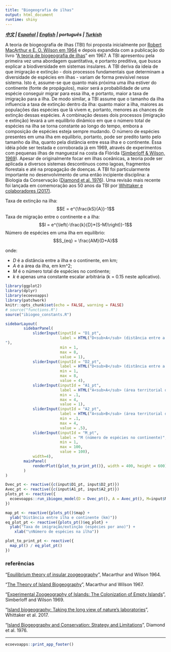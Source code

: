 ```yaml
---
title: "Biogeografia de ilhas"
output: html_document
runtime: shiny
---
```


***[中文](https://ecoevoapps.shinyapps.io/island_biogeography_ch) |  [Español](https://ecoevoapps.shinyapps.io/island_biogeography_es) |  [English](https://ecoevoapps.shinyapps.io/island_biogeography) | português |  [Turkish](https://ecoevoapps.shinyapps.io/island_biogeography_tk)  ***



A teoria de biogeografia de ilhas (TBI) foi proposta inicialmente por [Robert MacArthur e E. O. Wilson em 1964](https://onlinelibrary.wiley.com/doi/pdf/10.1111/j.1558-5646.1963.tb03295.x) e depois expandida com a publicação do livro "[A teoria de biogeografia de ilhas](https://pt.wikipedia.org/wiki/Biogeografia_insular)" em 1967. A TBI apresentou pela primeira vez uma abordagem quantitativa, e portanto preditiva, que busca explicar a biodiversidade em sistemas insulares. A TBI deriva da ideia de que imigração e extinção - dois processos fundamentais que determinam a diversidade de espécies em ilhas - variam de forma previsível nesse sistema. Isto é, assume-se que quanto mais próxima uma ilha estiver do continente (fonte de propágulos), maior será a probabilidade de uma espécie conseguir migrar para essa ilha, e portanto, maior a taxa de imigração para a ilha. De modo similar, a TBI assume que o tamanho da ilha influencia a taxa de extinção dentro da ilha: quanto maior a ilha, maiores as populações das espécies que lá vivem e, portanto, menores as chances de extinção dessas espécies. A combinação desses dois processos (imigração e extinção) levará a um equilíbrio dinâmico em que o número total de espécies na ilha se torna constante ao longo do tempo, embora a composição de espécies esteja sempre mudando. O número de espécies presentes em uma ilha em equilíbrio, portanto, pode ser predito tanto pelo tamanho da ilha, quanto pela distância entre essa ilha e o continente. Essa idéia pôde ser testada e corroborada já em 1969, através de experimentos com pequenas ilhas de manguezal na costa da Flórida ([Simberloff & Wilson, 1969](https://esajournals.onlinelibrary.wiley.com/doi/abs/10.2307/1934856)). Apesar de originalmente focar em ilhas oceânicas, a teoria pode ser aplicada a diversos sistemas descontínuos como lagoas, fragmentos florestais e até na propagação de doenças. A TBI foi particularmente importante no desenvolvimento de uma então incipiente disciplina: a Biologia da Conservação ([Diamond et al. 1976](https://www.jstor.org/stable/1742652)). Uma revisão mais recente foi lançada em comemoração aos 50 anos da TBI por [Whittaker e colaboradores (2017)](https://science.sciencemag.org/content/357/6354/eaam8326).


Taxa de extinção na ilha:
$$E = e^{\frac{kS}{A}}-1$$
Taxa de migração entre o continente e a ilha:
$$I = e^{\left(-\frac{k}{D}*(S-M)\right)}-1$$
Número de espécies em uma ilha em equilíbrio:
$$S_{eq} = \frac{AM}{D+A}$$

onde:

- $D$ é a distância entre a ilha e o continente, em km;  
- $A$ é a área da ilha, em km^2;
- $M$ é o número total de espécies no continente;
- $k$ é apenas uma constante escalar arbitrária (k = 0.15 neste aplicativo).



```r
library(ggplot2)
library(dplyr)
library(ecoevoapps)
library(patchwork)
knitr::opts_chunk$set(echo = FALSE, warning = FALSE)
# source("functions.R")
source("ibiogeo_constants.R")
```

```r
sidebarLayout(
        sidebarPanel(
            sliderInput(inputId = "D1_pt",
                        label = HTML("D<sub>A</sub> (distância entre a ilha A e o continente)
"),
                        min = 1,
                        max = 8,
                        value = 1),
            sliderInput(inputId = "D2_pt",
                        label = HTML("D<sub>B</sub> (distância entre a ilha B e o continente)"),
                        min = 1,
                        max = 8,
                        value = 4),            
            sliderInput(inputId = "A1_pt",
                        label = HTML("A<sub>A</sub> (área territorial da ilha A)"),
                        min = .1,
                        max = 4,
                        value = 1),
            sliderInput(inputId = "A2_pt",
                        label = HTML("A<sub>B</sub> (área territorial da ilha B)"),
                        min = .1,
                        max = 4,
                        value = .5),
            sliderInput(inputId = "M_pt",
                        label = "M (número de espécies no continente)",
                        min = 1,
                        max = 100,
                        value = 100),
            width=4),
        mainPanel(
            renderPlot({plot_to_print_pt()}, width = 400, height = 600)
        )
)

Dvec_pt <- reactive({c(input$D1_pt, input$D2_pt)})
Avec_pt <- reactive({c(input$A1_pt, input$A2_pt)})
plots_pt <- reactive({
  ecoevoapps::run_ibiogeo_model(D = Dvec_pt(), A = Avec_pt(), M=input$M_pt, k=0.015)
})

map_pt <- reactive({plots_pt()$map} + 
  ylab("Distância entre ilha e continente (km)"))
eq_plot_pt <- reactive({plots_pt()$eq_plot} +
  ylab("Taxa de imigração/extinção (espécies por ano)") + 
    xlab("\nNúmero de espécies na ilha")) 

plot_to_print_pt <- reactive({
  map_pt() / eq_plot_pt()
})

```


### referências 

"[Equilibrium theory of insular zoogeography](https://onlinelibrary.wiley.com/doi/pdf/10.1111/j.1558-5646.1963.tb03295.x)", Macarthur and Wilson 1964.  

"[The Theory of Island Biogeography](https://en.wikipedia.org/wiki/The_Theory_of_Island_Biogeography)", Macarthur and Wilson 1967. 

"[Experimental Zoogeography of Islands: The Colonization of Empty Islands](https://esajournals.onlinelibrary.wiley.com/doi/abs/10.2307/1934856)", Simberloff and Wilson 1969.  

"[Island biogeography: Taking the long view of nature’s laboratories](https://science.sciencemag.org/content/357/6354/eaam8326)", Whittaker et al. 2017. 

"[Island Biogeography and Conservation: Strategy and Limitations](https://www.jstor.org/stable/1742652)", Diamond et al. 1976. 


-------------


```r
ecoevoapps::print_app_footer()
```

